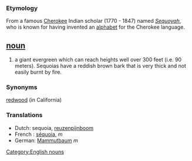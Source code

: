 === Etymology ===
From a famous [[Cherokee]] Indian scholar (1770 - 1847) named ''[[Sequoyah]]'', who is known for having invented an [[alphabet]] for the Cherokee language.

== [[noun]] ==
#a giant evergreen which can reach heights well over 300 feet (i.e. 90 meters). Sequoias have a reddish brown bark that is very thick and not easily burnt by fire.

=== Synonyms ===
[[redwood]] (in California)

=== Translations ===
*Dutch: sequoia, [[reuzenpijnboom]]
*French : [[séquoia]], ''m''
*German: [[Mammutbaum]] ''m''

[[Category:English nouns]]